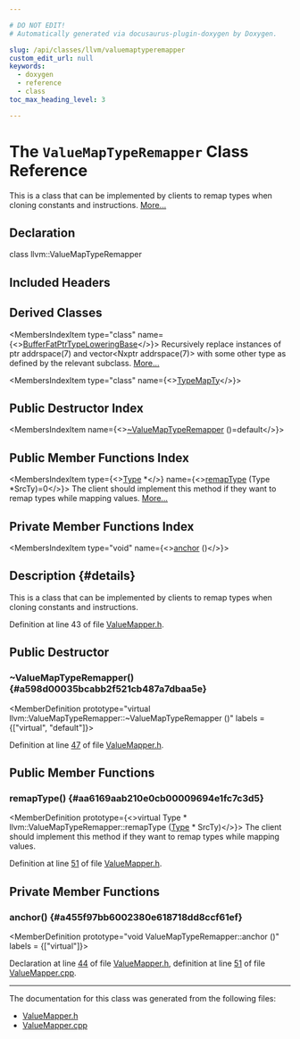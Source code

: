 ```yaml
---

# DO NOT EDIT!
# Automatically generated via docusaurus-plugin-doxygen by Doxygen.

slug: /api/classes/llvm/valuemaptyperemapper
custom_edit_url: null
keywords:
  - doxygen
  - reference
  - class
toc_max_heading_level: 3

---
```





# The `ValueMapTypeRemapper` Class Reference

<DoxygenPage pluginConfig={pluginConfig}>

This is a class that can be implemented by clients to remap types when cloning constants and instructions. <a href="#details">More...</a>

## Declaration

<CodeBlock>class llvm::ValueMapTypeRemapper</CodeBlock>

## Included Headers

<IncludesList>
<IncludesListItem
  filePath="llvm/Transforms/Utils/ValueMapper.h"
  permalink="/docs/api/files/include/include/llvm/include/llvm/transforms/include/llvm/transforms/utils/valuemapper-h"
  isLocal="true" />
</IncludesList>

## Derived Classes

<MembersIndex>

<MembersIndexItem
  type="class"
  name={<><a href="/docs/api/classes/anonymous-namespace-amdgpulowerbufferfatpointers-cpp-/bufferfatptrtypeloweringbase">BufferFatPtrTypeLoweringBase</a></>}>
Recursively replace instances of ptr addrspace(7) and vector&lt;Nxptr addrspace(7)&gt; with some other type as defined by the relevant subclass. <a href="/docs/api/classes/anonymous-namespace-amdgpulowerbufferfatpointers-cpp-/bufferfatptrtypeloweringbase/#details">More...</a>
</MembersIndexItem>

<MembersIndexItem
  type="class"
  name={<><a href="/docs/api/classes/anonymous-namespace-irmover-cpp-/typemapty">TypeMapTy</a></>}>
</MembersIndexItem>

</MembersIndex>

## Public Destructor Index

<MembersIndex>

<MembersIndexItem
  name={<><a href="#a598d00035bcabb2f521cb487a7dbaa5e">~ValueMapTypeRemapper</a> ()=default</>}>
</MembersIndexItem>

</MembersIndex>

## Public Member Functions Index

<MembersIndex>

<MembersIndexItem
  type={<><a href="/docs/api/classes/llvm/type">Type</a> &#42;</>}
  name={<><a href="#aa6169aab210e0cb00009694e1fc7c3d5">remapType</a> (Type &#42;SrcTy)=0</>}>
The client should implement this method if they want to remap types while mapping values. <a href="#aa6169aab210e0cb00009694e1fc7c3d5">More...</a>
</MembersIndexItem>

</MembersIndex>

## Private Member Functions Index

<MembersIndex>

<MembersIndexItem
  type="void"
  name={<><a href="#a455f97bb6002380e618718dd8ccf61ef">anchor</a> ()</>}>
</MembersIndexItem>

</MembersIndex>

## Description {#details}

This is a class that can be implemented by clients to remap types when cloning constants and instructions.

Definition at line 43 of file <a href="/docs/api/files/include/include/llvm/include/llvm/transforms/include/llvm/transforms/utils/valuemapper-h">ValueMapper.h</a>.

<SectionDefinition>

## Public Destructor

### ~ValueMapTypeRemapper() {#a598d00035bcabb2f521cb487a7dbaa5e}

<MemberDefinition
  prototype="virtual llvm::ValueMapTypeRemapper::~ValueMapTypeRemapper ()"
  labels = {["virtual", "default"]}>

Definition at line <a href="/docs/api/files/include/include/llvm/include/llvm/transforms/include/llvm/transforms/utils/valuemapper-h/#l00047">47</a> of file <a href="/docs/api/files/include/include/llvm/include/llvm/transforms/include/llvm/transforms/utils/valuemapper-h">ValueMapper.h</a>.
</MemberDefinition>

</SectionDefinition>

<SectionDefinition>

## Public Member Functions

### remapType() {#aa6169aab210e0cb00009694e1fc7c3d5}

<MemberDefinition
  prototype={<>virtual Type &#42; llvm::ValueMapTypeRemapper::remapType (<a href="/docs/api/classes/llvm/type">Type</a> &#42; SrcTy)</>}>
The client should implement this method if they want to remap types while mapping values.

Definition at line <a href="/docs/api/files/include/include/llvm/include/llvm/transforms/include/llvm/transforms/utils/valuemapper-h/#l00051">51</a> of file <a href="/docs/api/files/include/include/llvm/include/llvm/transforms/include/llvm/transforms/utils/valuemapper-h">ValueMapper.h</a>.
</MemberDefinition>

</SectionDefinition>

<SectionDefinition>

## Private Member Functions

### anchor() {#a455f97bb6002380e618718dd8ccf61ef}

<MemberDefinition
  prototype="void ValueMapTypeRemapper::anchor ()"
  labels = {["virtual"]}>

Declaration at line <a href="/docs/api/files/include/include/llvm/include/llvm/transforms/include/llvm/transforms/utils/valuemapper-h/#l00044">44</a> of file <a href="/docs/api/files/include/include/llvm/include/llvm/transforms/include/llvm/transforms/utils/valuemapper-h">ValueMapper.h</a>, definition at line <a href="/docs/api/files/lib/lib/transforms/lib/transforms/utils/valuemapper-cpp/#l00051">51</a> of file <a href="/docs/api/files/lib/lib/transforms/lib/transforms/utils/valuemapper-cpp">ValueMapper.cpp</a>.
</MemberDefinition>

</SectionDefinition>

<hr/>

The documentation for this class was generated from the following files:

<ul>
<li><a href="/docs/api/files/include/include/llvm/include/llvm/transforms/include/llvm/transforms/utils/valuemapper-h">ValueMapper.h</a></li>
<li><a href="/docs/api/files/lib/lib/transforms/lib/transforms/utils/valuemapper-cpp">ValueMapper.cpp</a></li>
</ul>

</DoxygenPage>
